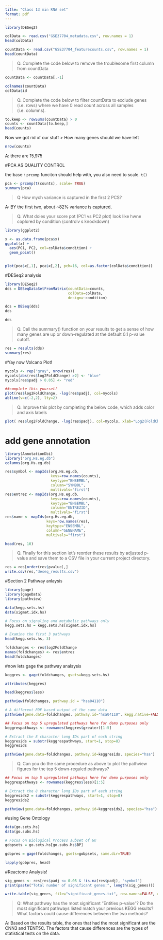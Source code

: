 ```yaml
---
title: "Class 13 min RNA set"
format: pdf
---
```



```r
library(DESeq2)
```

```r
colData <- read.csv("GSE37704_metadata.csv", row.names = 1)
head(colData)
```
```r
countData <- read.csv("GSE37704_featurecounts.csv", row.names = 1)
head(countData)
```
> Q. Complete the code below to remove the troublesome first column from countData

```r
countData <- countData[,-1]

```


```r
colnames(countData)
colData$id
```

>Q. Complete the code below to filter countData to exclude genes (i.e. rows) where we have 0 read count across all samples (i.e. columns).

```r
to.keep <- rowSums(countData) > 0
counts <- countData[to.keep,]
head(counts)

```

Now we got rid of our stuff
> How many genes should we have left

```r
nrow(counts)
```
A: there are 15,975

#PCA AS QUALITY CONTROL

the base r `prcomp` funciton should help with, you also need to scale. `t()`

```r
pca <- prcomp(t(counts), scale= TRUE)
summary(pca)
```

>Q How mych variance is captured in the first 2 PCS?

A: BY the first two, about ~82% variance is captured.

>Q. What doies your score pot (PC1 vs PC2 plot) look like hwne coplored by condition (controlv s knockdown)

```r
library(ggplot2)

x <- as.data.frame(pca$x)
ggplot(x) +
  aes(PC1, PC2, col=colData$condition) +
  geom_point() 
    
```

```r
plot(pca$x[,1], pca$x[,2], pch=16, col=as.factor(colData$condition))
```

#DESeq2 analysis

```r
library(DESeq2)
dds = DESeqDataSetFromMatrix(countData=counts,
                             colData=colData,
                             design=~condition)

dds = DESeq(dds)
dds
```
```r
dds
```
> Q. Call the summary() function on your results to get a sense of how many genes are up or down-regulated at the default 0.1 p-value cutoff.

```r
res = results(dds)
summary(res)
```
#Yay now Volcano Plot!

```r
mycols <- rep("gray", nrow(res))
mycols[abs(res$log2FoldChange) >2] <- "blue"
mycols[res$padj > 0.05] <- "red"

##complete this yourself
plot(res$log2FoldChange, -log(res$padj), col=mycols)
abline(v=c(-2,2), lty=2)

```
> Q. Improve this plot by completing the below code, which adds color and axis labels

```r
plot( res$log2FoldChange, -log(res$padj), col=mycols, xlab="Log2(FoldChange)", ylab="-Log(P-value)" )
```


# add gene annotation

```r
library(AnnotationDbi)
library("org.Hs.eg.db")
columns(org.Hs.eg.db)
```
```r
res$symbol <- mapIds(org.Hs.eg.db,
                     keys=row.names(counts),
                     keytype="ENSEMBL",
                     column="SYMBOL",
                     multivals="first")
res$entrez <- mapIds(org.Hs.eg.db,
                     keys=row.names(counts),
                     keytype="ENSEMBL",
                     column="ENTREZID",
                     multivals="first")
res$name <- mapIds(org.Hs.eg.db,
                   keys=row.names(res),
                   keytype="ENSEMBL",
                   column="GENENAME",
                   multivals="first")

head(res, 10)
```
> Q. Finally for this section let's reorder these results by adjusted p-value and save them to a CSV file in your current project directory.

```r
res = res[order(res$pvalue),]
write.csv(res,"deseq_results.csv")
```

#Section 2 Pathway anlaysis

```r

library(gage)
library(gageData)
library(pathview)

```


```r
data(kegg.sets.hs)
data(sigmet.idx.hs)

# Focus on signaling and metabolic pathways only
kegg.sets.hs = kegg.sets.hs[sigmet.idx.hs]

# Examine the first 3 pathways
head(kegg.sets.hs, 3)

```


```r
foldchanges <- res$log2FoldChange
names(foldchanges) <- res$entrez
head(foldchanges)
```

#now lets gage the pathway analsysis

```r
keggres <- gage(foldchanges, gsets=kegg.sets.hs)
```

```r
attributes(keggres)
```
```r
head(keggres$less)
```

```r
pathview(foldchanges, pathway.id = "hsa04110")
```

```r
# A different PDF based output of the same data
pathview(gene.data=foldchanges, pathway.id="hsa04110", kegg.native=FALSE)
```
```r
## Focus on top 5 upregulated pathways here for demo purposes only
keggrespathways <- rownames(keggres$greater)[1:5]

# Extract the 8 character long IDs part of each string
keggresids = substr(keggrespathways, start=1, stop=8)
keggresids
```
```r
pathview(gene.data=foldchanges, pathway.id=keggresids, species="hsa")
```

>Q. Can you do the same procedure as above to plot the pathview figures for the top 5 down-reguled pathways?

```r
## Focus on top 5 upregulated pathways here for demo purposes only
keggrespathways <- rownames(keggres$less)[1:5]

# Extract the 8 character long IDs part of each string
keggresids2 = substr(keggrespathways, start=1, stop=8)
keggresids2
```
```r
pathview(gene.data=foldchanges, pathway.id=keggresids2, species="hsa")
```

#using Gene Ontology

```r
data(go.sets.hs)
data(go.subs.hs)

# Focus on Biological Process subset of GO
gobpsets = go.sets.hs[go.subs.hs$BP]

gobpres = gage(foldchanges, gsets=gobpsets, same.dir=TRUE)

lapply(gobpres, head)
```

#Reactome Analysis!

```r
sig_genes <- res[res$padj <= 0.05 & !is.na(res$padj), "symbol"]
print(paste("Total number of significant genes:", length(sig_genes)))
```
```r
write.table(sig_genes, file="significant_genes.txt", row.names=FALSE, col.names=FALSE, quote=FALSE)
```

>Q: What pathway has the most significant “Entities p-value”? Do the most significant pathways listed match your previous KEGG results? What factors could cause differences between the two methods?

A: Based on the results table, the ones that had the most significant are the CNN3 and TENT5C. The factors that cause differences are the types of statistical tests on the data.


